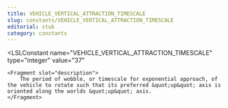 ```yaml
---
title: VEHICLE_VERTICAL_ATTRACTION_TIMESCALE
slug: constants/VEHICLE_VERTICAL_ATTRACTION_TIMESCALE
editorial: stub
category: constants
---
```


<LSLConstant
	name="VEHICLE_VERTICAL_ATTRACTION_TIMESCALE"
	type="integer"
	value="37"
>
	<Fragment slot="description">
		The period of wobble, or timescale for exponential approach, of the vehicle to rotate such that its preferred &quot;up&quot; axis is oriented along the worlds &quot;up&quot; axis.
	</Fragment>
</LSLConstant>

